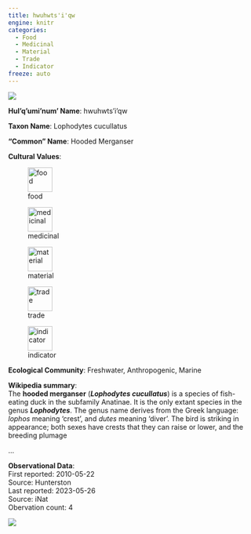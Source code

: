```yaml
---
title: hwuhwts'i'qw
engine: knitr
categories:
  - Food
  - Medicinal
  - Material
  - Trade
  - Indicator
freeze: auto
---
```

![](https://inaturalist-open-data.s3.amazonaws.com/photos/31989320/medium.jpg){fig-alt="hwuhwts'i'qw - Hooded Merganser"}

**Hul'q'umi'num' Name**: hwuhwts'i'qw



**Taxon Name**: Lophodytes cucullatus

**"Common" Name**: Hooded Merganser

**Cultural Values**:  

::: {layout-nrow=1 style="width:60%"}
![food](/files/food.svg){width=50px}

![medicinal](/files/medicinal.svg){width=50px}

![material](/files/material.svg){width=50px}

![trade](/files/trade.svg){width=50px}

![indicator](/files/indicator.svg){width=50px}
:::

**Ecological Community**: Freshwater, Anthropogenic, Marine

**Wikipedia summary**:  
The <b>hooded merganser</b> (<i><b>Lophodytes cucullatus</b></i>) is a species of fish-eating duck in the subfamily Anatinae. It is the only extant species in the genus <i><b>Lophodytes</b></i>. The genus name derives from the Greek language: <i>lophos</i> meaning 'crest', and <i>dutes</i> meaning 'diver'. The bird is striking in appearance; both sexes have crests that they can raise or lower, and the breeding plumage</p>...

**Observational Data**:   
First reported: 2010-05-22  
Source: Hunterston  
Last reported: 2023-05-26  
Source: iNat  
Obervation count: 4

![](community_dist.png)
